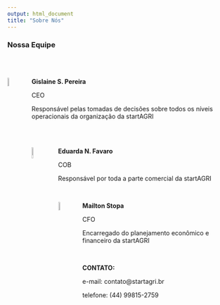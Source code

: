 ```yaml
---
output: html_document
title: "Sobre Nós"
---
```


<html>
<head>
<title> Sobre nós </title>
<link href="https://fonts.googleapis.com/css2?family=Noto+Sans+JP:wght@300&display=swap" rel="stylesheet">
<style type = "text/css"> 
body {background-image:url('plano2.jpg');}

h1 {
  text-align: center;
  font-family: 'Noto Sans JP', sans-serif;
  font-size: 25px
  font-weight: normal;
  color: #454140;
  border-bottom: 2px dotted #454140;
  margin-top: 30px;
}

h2 {
  color: #454140;
  font-family: 'Noto Sans JP', sans-serif;
  font-size: 20px;
}

.title{
    display: none;
  }

</style>
</head>
<body>
 <h3><strong>Nossa Equipe</strong></h3>
 <br/>
 <br/>
<p><img  src="gi.png" style="width:7%; border:0px solid; margin-right: 20px" align="left"></p>

<p><strong>Gislaine S. Pereira</strong></p>
<p>CEO</p>
<p>Responsável pelas tomadas de decisões sobre todos os níveis operacionais da organização da startAGRI</p>

<br/>
<br/>
<p><img src="duda.png" style="width:8%; border:0px solid; margin-right: 20px" align="left"></p>
<p><strong>Eduarda N. Favaro</strong></p>
<p>COB</p>
<p>Responsável por toda a parte comercial da startAGRI</p>

<br/>
<p><img src="mailton.png" style="width:7%; border:0px solid; margin-right: 20px" align="left"></p>
<p><strong>Mailton Stopa</strong></p>
<p>CFO</p>
<p>Encarregado do planejamento econômico e financeiro da startAGRI</p>
</body>
<br/>


<strong>CONTATO: </strong>

<p>e-mail: contato@startagri.br </p>
<p>telefone: (44) 99815-2759 </p>


</html>
